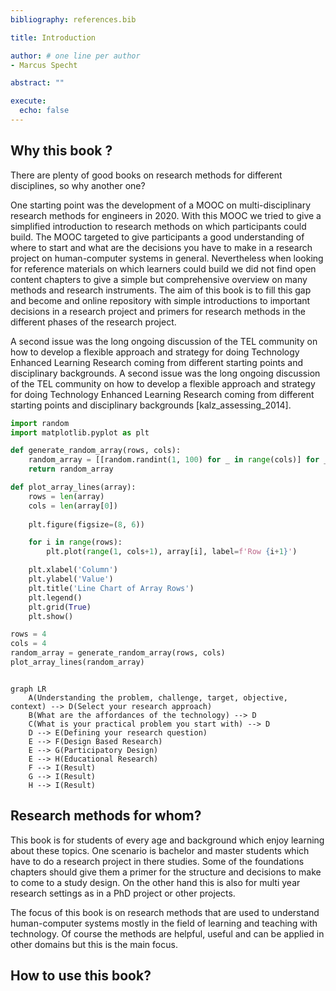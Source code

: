 ```yaml
---
bibliography: references.bib

title: Introduction

author: # one line per author
- Marcus Specht

abstract: ""

execute: 
  echo: false
---
```


## Why this book ? {#intro}

There are plenty of good books on research methods for different disciplines, so why another one?


One starting point was the development of a MOOC on multi-disciplinary research methods for engineers in 2020. With this MOOC we tried to give a simplified introduction to research methods on which participants could build. The MOOC targeted to give participants a good understanding of where to start and what are the decisions you have to make in a research project on human-computer systems in general. Nevertheless when looking for reference materials on which learners could build we did not find open content chapters to give a simple but comprehensive overview on many methods and research instruments. The aim of this book is to fill this gap and become and online repository with simple introductions to important decisions in a research project and primers for research methods in the different phases of the research project.

A second issue was the long ongoing discussion of the TEL community on how to develop a flexible approach and strategy for doing Technology Enhanced Learning Research coming from different starting points and disciplinary backgrounds.
A second issue was the long ongoing discussion of the TEL community on how to develop a flexible approach and strategy for doing Technology Enhanced Learning Research coming from different starting points and disciplinary backgrounds [kalz_assessing_2014].


```python
import random
import matplotlib.pyplot as plt

def generate_random_array(rows, cols):
    random_array = [[random.randint(1, 100) for _ in range(cols)] for _ in range(rows)]
    return random_array

def plot_array_lines(array):
    rows = len(array)
    cols = len(array[0])
    
    plt.figure(figsize=(8, 6))

    for i in range(rows):
        plt.plot(range(1, cols+1), array[i], label=f'Row {i+1}')

    plt.xlabel('Column')
    plt.ylabel('Value')
    plt.title('Line Chart of Array Rows')
    plt.legend()
    plt.grid(True)
    plt.show()

rows = 4
cols = 4
random_array = generate_random_array(rows, cols)
plot_array_lines(random_array)



```



```mermaid
graph LR
    A(Understanding the problem, challenge, target, objective, context) --> D(Select your research approach)
    B(What are the affordances of the technology) --> D
    C(What is your practical problem you start with) --> D
    D --> E(Defining your research question)
    E --> F(Design Based Research)
    E --> G(Participatory Design)
    E --> H(Educational Research)
    F --> I(Result)
    G --> I(Result)
    H --> I(Result)
```

## Research methods for whom?

This book is for students of every age and background which enjoy learning about these topics. One scenario is bachelor and master students which have to do a research project in there studies. Some of the foundations chapters should give them a primer for the structure and decisions to make to come to a study design. On the other hand this is also for multi year research settings as in a PhD project or other projects.

The focus of this book is on research methods that are used to understand human-computer systems mostly in the field of learning and teaching with technology. Of course the methods are helpful, useful and can be applied in other domains but this is the main focus.

## How to use this book?


<!--
## References {-}
-->